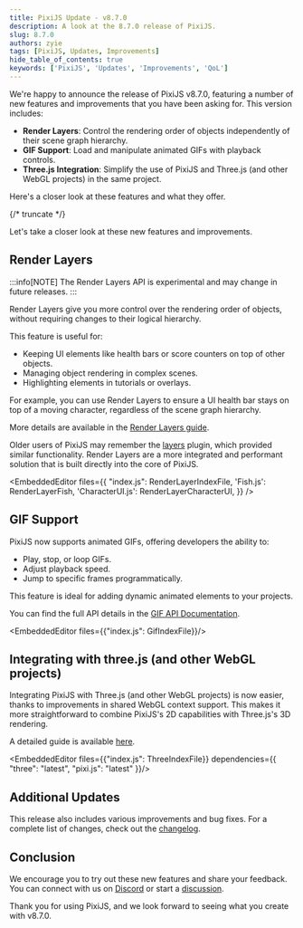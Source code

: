 ```yaml
---
title: PixiJS Update - v8.7.0
description: A look at the 8.7.0 release of PixiJS.
slug: 8.7.0
authors: zyie
tags: [PixiJS, Updates, Improvements]
hide_table_of_contents: true
keywords: ['PixiJS', 'Updates', 'Improvements', 'QoL']
---
```


We're happy to announce the release of PixiJS v8.7.0, featuring a number of new features and improvements that you have been asking for. This version includes:

- **Render Layers**: Control the rendering order of objects independently of their scene graph hierarchy.
- **GIF Support**: Load and manipulate animated GIFs with playback controls.
- **Three.js Integration**: Simplify the use of PixiJS and Three.js (and other WebGL projects) in the same project.

Here's a closer look at these features and what they offer.

{/* truncate */}

Let's take a closer look at these new features and improvements.

## Render Layers

:::info[NOTE]
The Render Layers API is experimental and may change in future releases.
:::

Render Layers give you more control over the rendering order of objects, without requiring changes to their logical hierarchy.

This feature is useful for:

- Keeping UI elements like health bars or score counters on top of other objects.
- Managing object rendering in complex scenes.
- Highlighting elements in tutorials or overlays.

For example, you can use Render Layers to ensure a UI health bar stays on top of a moving character, regardless of the scene graph hierarchy.

More details are available in the [Render Layers guide](/8.x/guides/advanced/render-layers).

Older users of PixiJS may remember the [layers](https://github.com/pixijs-userland/layers) plugin, which provided similar functionality. Render Layers are a more integrated and performant solution that is built directly into the core of PixiJS.

<EmbeddedEditor files={{
    "index.js": RenderLayerIndexFile,
    'Fish.js': RenderLayerFish,
    'CharacterUI.js': RenderLayerCharacterUI,
}} />

## GIF Support

PixiJS now supports animated GIFs, offering developers the ability to:

- Play, stop, or loop GIFs.
- Adjust playback speed.
- Jump to specific frames programmatically.

This feature is ideal for adding dynamic animated elements to your projects.

You can find the full API details in the [GIF API Documentation](https://pixijs.download/v8.7.0/docs/gif.html).

<EmbeddedEditor files={{"index.js": GifIndexFile}}/>

## Integrating with three.js (and other WebGL projects)

Integrating PixiJS with Three.js (and other WebGL projects) is now easier, thanks to improvements in shared WebGL context support. This makes it more straightforward to combine PixiJS's 2D capabilities with Three.js's 3D rendering.

A detailed guide is available [here](/8.x/guides/advanced/mixing-three-and-pixi).

<EmbeddedEditor files={{"index.js": ThreeIndexFile}} dependencies={{ "three": "latest", "pixi.js": "latest" }}/>

## Additional Updates
This release also includes various improvements and bug fixes. For a complete list of changes, check out the [changelog](https://github.com/pixijs/pixijs/releases/tag/v8.7.0).

## Conclusion

We encourage you to try out these new features and share your feedback. You can connect with us on [Discord](https://discord.gg/QrnxmQUPGV) or start a [discussion](https://github.com/pixijs/pixijs/discussions/new/choose).

Thank you for using PixiJS, and we look forward to seeing what you create with v8.7.0.
